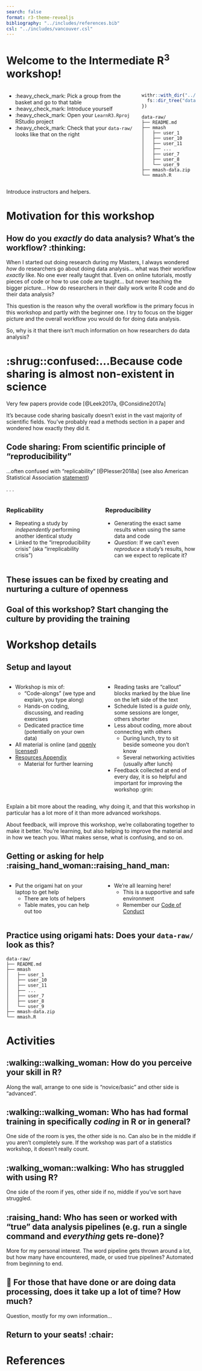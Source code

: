 ```yaml
---
search: false
format: r3-theme-revealjs
bibliography: "../includes/references.bib"
csl: "../includes/vancouver.csl"
---
```


# Welcome to the Intermediate R^3^ workshop!

::::: columns
::: {.column width="70%"}
-   :heavy_check_mark: Pick a group from the basket and go to that table
-   :heavy_check_mark: Introduce yourself
-   :heavy_check_mark: Open your `LearnR3.Rproj` RStudio project
-   :heavy_check_mark: Check that your `data-raw/` looks like that on
    the right
:::

::: {.column width="30%"}
```r
withr::with_dir("../", {
  fs::dir_tree("data-raw/", recurse = 1)
})
```

``` text
data-raw/
├── README.md
├── mmash
│   ├── user_1
│   ├── user_10
│   ├── user_11
│   ├── ...
│   ├── user_7
│   ├── user_8
│   └── user_9
├── mmash-data.zip
└── mmash.R
```
:::
:::::

::: notes
Introduce instructors and helpers.
:::

# Motivation for this workshop {.center}

## How do you *exactly* do data analysis? What's the workflow? :thinking: {.center}

::: notes
When I started out doing research during my Masters, I always wondered
*how* do researchers go about doing data analysis... what was their
workflow *exactly* like. No one ever really taught that. Even on online
tutorials, mostly pieces of code or how to use code are taught... but
never teaching the bigger picture... How do researchers in their daily
work write R code and do their data analysis?

This question is the reason why the overall workflow is the primary
focus in this workshop and partly with the beginner one. I try to focus on
the bigger picture and the overall workflow you would do for doing data
analysis.

So, why is it that there isn't much information on how researchers do
data analysis?
:::

# :shrug::confused:...Because code sharing is almost non-existent in science {.center}

Very few papers provide code [@Leek2017a, @Considine2017a]

::: notes
It's because code sharing basically doesn't exist in the vast majority
of scientific fields. You've probably read a methods section in a paper
and wondered how exactly they did it.
:::

## Code sharing: From scientific principle of "reproducibility" {.center}

...often confused with "replicability" [@Plesser2018a] (see also
American Statistical Association
[statement](https://www.amstat.org/asa/files/pdfs/POL-ReproducibleResearchRecommendations.pdf))

. . .

::::: columns
::: {.column width="50%"}
### Replicability

-   Repeating a study by *independently* performing another identical
    study
-   Linked to the "irreproducibility crisis" (aka "irreplicability
    crisis")
:::

::: {.column width="50%"}
### Reproducibility

-   Generating the exact same results when using the same data and code
-   *Question*: If we can't even *reproduce* a study's results, how can
    we expect to replicate it?
:::
:::::

## These issues can be fixed by creating and nurturing a culture of openness {.center}

## Goal of this workshop? Start changing the culture by providing the training {.center}

# Workshop details

## Setup and layout {.smaller}

::::: columns
::: {.column width="50%"}
-   Workshop is mix of:
    -   "Code-alongs" (we type and explain, you type along)
    -   Hands-on coding, discussing, and reading exercises
    -   Dedicated practice time (potentially on your own data)
-   All material is online (and [openly
    licensed](https://r-cubed-intro.rostools.org/LICENSE.html))
-   [Resources Appendix](https://guides.rostools.org/learning.html)
    -   Material for further learning
:::

::: {.column width="50%"}
-   Reading tasks are "callout" blocks marked by the blue line on the
    left side of the text
-   Schedule listed is a *guide* only, some sessions are longer, others
    shorter
-   Less about coding, more about connecting with others
    -   During lunch, try to sit beside someone you don't know
    -   Several networking activities (usually after lunch)
-   Feedback collected at end of every day, it is so helpful and
    important for improving the workshop :grin:
:::
:::::

::: notes
Explain a bit more about the reading, why doing it, and that this workshop
in particular has a lot more of it than more advanced workshops.

About feedback, will improve this workshop, we're collaborating together
to make it better. You're learning, but also helping to improve the
material and in how we teach you. What makes sense, what is confusing,
and so on.
:::

## Getting or asking for help :raising_hand_woman::raising_hand_man: {.center}

::::: columns
::: column
-   Put the origami hat on your laptop to get help
    -   There are lots of helpers
    -   Table mates, you can help out too
:::

::: column
-   We're all learning here!
    -   This is a supportive and safe environment
    -   Remember our [Code of Conduct](conduct.html)
:::
:::::

## Practice using origami hats: Does your `data-raw/` look as this? {.center}

``` text
data-raw/
├── README.md
├── mmash
│   ├── user_1
│   ├── user_10
│   ├── user_11
│   ├── ...
│   ├── user_7
│   ├── user_8
│   └── user_9
├── mmash-data.zip
└── mmash.R
```

# Activities

## :walking::walking_woman: How do you perceive your skill in R? {.center}

::: notes
Along the wall, arrange to one side is "novice/basic" and other side is
"advanced".
:::

## :walking::walking_woman: Who has had formal training in specifically *coding* in R or in general? {.center}

::: notes
One side of the room is yes, the other side is no. Can also be in the
middle if you aren't completely sure. If the workshop was part of a
statistics workshop, it doesn't really count.
:::

## :walking_woman::walking: Who has struggled with using R? {.center}

::: notes
One side of the room if yes, other side if no, middle if you've sort have
struggled.
:::

## :raising_hand: Who has seen or worked with "true" data analysis pipelines (e.g. run a single command and *everything* gets re-done)? {.center}

::: notes
More for my personal interest. The word pipeline gets thrown around a
lot, but how many have encountered, made, or used true pipelines?
Automated from beginning to end.
:::

## 💬 For those that have done or are doing data processing, does it take up a lot of time? How much? {.center}

::: notes
Question, mostly for my own information...
:::

## Return to your seats! :chair: {.center}

# References
